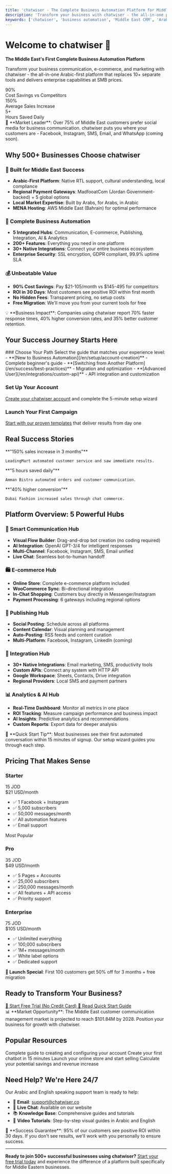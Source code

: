 ```yaml
---
title: 'chatwiser - The Complete Business Automation Platform for Middle East'
description: 'Transform your business with chatwiser - the all-in-one platform that saves 90% costs, increases sales by 150%, and saves 5+ hours daily. Arabic-first solution for MENA businesses.'
keywords: ['chatwiser', 'business automation', 'Middle East CRM', 'Arabic chatbot', 'WhatsApp Business', 'e-commerce automation', 'social media management', 'customer engagement', 'sales automation', 'marketing automation', 'MENA business tools']
---
```



# Welcome to chatwiser 🚀

**The Middle East's First Complete Business Automation Platform**

Transform your business communication, e-commerce, and marketing with chatwiser - the all-in-one Arabic-first platform that replaces 10+ separate tools and delivers enterprise capabilities at SMB prices.

<div className="grid grid-cols-3 gap-4 my-8">
  <div className="text-center p-4 border rounded-lg">
    <div className="text-3xl font-bold text-blue-600">90%</div>
    <div className="text-sm">Cost Savings vs Competitors</div>
  </div>
  <div className="text-center p-4 border rounded-lg">
    <div className="text-3xl font-bold text-green-600">150%</div>
    <div className="text-sm">Average Sales Increase</div>
  </div>
  <div className="text-center p-4 border rounded-lg">
    <div className="text-3xl font-bold text-purple-600">5+</div>
    <div className="text-sm">Hours Saved Daily</div>
  </div>
</div>

<Callout type="info">
🌟 **Market Leader**: Over 75% of Middle East customers prefer social media for business communication. chatwiser puts you where your customers are - Facebook, Instagram, SMS, Email, and WhatsApp (coming soon).
</Callout>

## Why 500+ Businesses Choose chatwiser

### 🎯 Built for Middle East Success
- **Arabic-First Platform**: Native RTL support, cultural understanding, local compliance
- **Regional Payment Gateways**: MadfooatCom (Jordan Government-backed) + 5 global options
- **Local Market Expertise**: Built by Arabs, for Arabs, in Arabic
- **MENA Hosting**: AWS Middle East (Bahrain) for optimal performance

### 💼 Complete Business Automation
- **5 Integrated Hubs**: Communication, E-commerce, Publishing, Integration, AI & Analytics
- **200+ Features**: Everything you need in one platform
- **30+ Native Integrations**: Connect your entire business ecosystem
- **Enterprise Security**: SSL encryption, GDPR compliant, 99.9% uptime SLA

### 💰 Unbeatable Value
- **90% Cost Savings**: Pay $21-105/month vs $145-495 for competitors
- **ROI in 30 Days**: Most customers see positive ROI within first month
- **No Hidden Fees**: Transparent pricing, no setup costs
- **Free Migration**: We'll move you from your current tools for free

<Callout type="warning">
💡 **Business Impact**: Companies using chatwiser report 70% faster response times, 40% higher conversion rates, and 35% better customer retention.
</Callout>

## Your Success Journey Starts Here

<Steps>
### Choose Your Path
Select the guide that matches your experience level:
- **[New to Business Automation](/en/setup/account-creation)** - Complete beginner's guide
- **[Switching from Another Platform](/en/success/best-practices)** - Migration and optimization
- **[Advanced User](/en/integrations/custom-api)** - API integration and customization

### Set Up Your Account
[Create your chatwiser account](/en/setup/account-creation) and complete the 5-minute setup wizard

### Launch Your First Campaign
[Start with our proven templates](/en/communication/bot-manager) that deliver results from day one
</Steps>

## Real Success Stories

<Cards>
  <Card title="Retail Success" href="/en/success/case-studies">
    **"150% sales increase in 3 months"**
    
    LeadingMart automated customer service and saw immediate results.
  </Card>
  
  <Card title="Restaurant Growth" href="/en/success/case-studies">
    **"5 hours saved daily"**
    
    Amman Bistro automated orders and customer communication.
  </Card>
  
  <Card title="E-commerce Scale" href="/en/success/case-studies">
    **"40% higher conversion"**
    
    Dubai Fashion increased sales through chat commerce.
  </Card>
</Cards>

## Platform Overview: 5 Powerful Hubs

### 🤖 Smart Communication Hub
- **Visual Flow Builder**: Drag-and-drop bot creation (no coding required)
- **AI Integration**: OpenAI GPT-3/4 for intelligent responses
- **Multi-Channel**: Facebook, Instagram, SMS, Email unified
- **Live Chat**: Seamless bot-to-human handoff

### 🛍️ E-commerce Hub
- **Online Store**: Complete e-commerce platform included
- **WooCommerce Sync**: Bi-directional integration
- **In-Chat Shopping**: Customers buy directly in Messenger/Instagram
- **Payment Processing**: 6 gateways including regional options

### 📱 Publishing Hub
- **Social Posting**: Schedule across all platforms
- **Content Calendar**: Visual planning and management
- **Auto-Posting**: RSS feeds and content curation
- **Multi-Platform**: Facebook, Instagram, LinkedIn (coming)

### 🔗 Integration Hub
- **30+ Native Integrations**: Email marketing, SMS, productivity tools
- **Custom APIs**: Connect any system with HTTP API
- **Google Workspace**: Sheets, Contacts, Drive integration
- **Regional Providers**: Local SMS and payment partners

### 📊 Analytics & AI Hub
- **Real-Time Dashboard**: Monitor all metrics in one place
- **ROI Tracking**: Measure campaign performance and business impact
- **AI Insights**: Predictive analytics and recommendations
- **Custom Reports**: Export data for deeper analysis

<Callout type="tip">
🎯 **Quick Start Tip**: Most businesses see their first automated conversation within 15 minutes of signup. Our setup wizard guides you through each step.
</Callout>

## Pricing That Makes Sense

<div className="grid grid-cols-3 gap-4 my-8">
  <div className="border rounded-lg p-6">
    <h3 className="text-xl font-bold">Starter</h3>
    <div className="text-3xl font-bold text-blue-600">15 JOD</div>
    <div className="text-sm text-gray-600">$21 USD/month</div>
    <ul className="mt-4 space-y-2 text-sm">
      <li>✅ 1 Facebook + Instagram</li>
      <li>✅ 5,000 subscribers</li>
      <li>✅ 50,000 messages/month</li>
      <li>✅ All automation features</li>
      <li>✅ Email support</li>
    </ul>
  </div>
  
  <div className="border rounded-lg p-6 border-blue-500 relative">
    <div className="absolute -top-3 left-1/2 transform -translate-x-1/2 bg-blue-500 text-white px-3 py-1 rounded text-sm">Most Popular</div>
    <h3 className="text-xl font-bold">Pro</h3>
    <div className="text-3xl font-bold text-blue-600">35 JOD</div>
    <div className="text-sm text-gray-600">$49 USD/month</div>
    <ul className="mt-4 space-y-2 text-sm">
      <li>✅ 5 Pages + Accounts</li>
      <li>✅ 25,000 subscribers</li>
      <li>✅ 250,000 messages/month</li>
      <li>✅ All features + API access</li>
      <li>✅ Priority support</li>
    </ul>
  </div>
  
  <div className="border rounded-lg p-6">
    <h3 className="text-xl font-bold">Enterprise</h3>
    <div className="text-3xl font-bold text-blue-600">75 JOD</div>
    <div className="text-sm text-gray-600">$105 USD/month</div>
    <ul className="mt-4 space-y-2 text-sm">
      <li>✅ Unlimited everything</li>
      <li>✅ 100,000 subscribers</li>
      <li>✅ 1M+ messages/month</li>
      <li>✅ White label options</li>
      <li>✅ Dedicated support</li>
    </ul>
  </div>
</div>

**🎁 Launch Special**: First 100 customers get 50% off for 3 months + free migration

## Ready to Transform Your Business?

<div className="grid grid-cols-2 gap-4 my-8">
  <a href="https://chatwiser.co/signup" className="bg-blue-600 text-white p-4 rounded-lg text-center font-bold hover:bg-blue-700">
    🚀 Start Free Trial (No Credit Card)
  </a>
  <a href="/en/quickstart" className="border border-blue-600 text-blue-600 p-4 rounded-lg text-center font-bold hover:bg-blue-50">
    📖 Read Quick Start Guide
  </a>
</div>

<Callout type="info">
📊 **Market Opportunity**: The Middle East customer communication management market is projected to reach $101.84M by 2028. Position your business for growth with chatwiser.
</Callout>

## Popular Resources

<Cards>
  <Card title="Account Setup" href="/en/setup/account-creation">
    Complete guide to creating and configuring your account
  </Card>
  
  <Card title="Bot Builder" href="/en/communication/visual-flow-builder">
    Create your first chatbot in 15 minutes
  </Card>
  
  <Card title="E-commerce Setup" href="/en/ecommerce/online-store">
    Launch your online store and start selling
  </Card>
  
  <Card title="ROI Calculator" href="/en/success/roi-calculator">
    Calculate your potential savings and revenue increase
  </Card>
</Cards>

## Need Help? We're Here 24/7

Our Arabic and English speaking support team is ready to help:

- 📧 **Email**: support@chatwiser.co
- 💬 **Live Chat**: Available on our website
- 📚 **Knowledge Base**: Comprehensive guides and tutorials
- 🎥 **Video Tutorials**: Step-by-step visual guides in Arabic and English

<Callout type="tip">
🎯 **Success Guarantee**: 95% of our customers see positive ROI within 30 days. If you don't see results, we'll work with you personally to ensure success.
</Callout>

---

**Ready to join 500+ successful businesses using chatwiser?** [Start your free trial today](https://chatwiser.co/signup) and experience the difference of a platform built specifically for Middle Eastern businesses.
